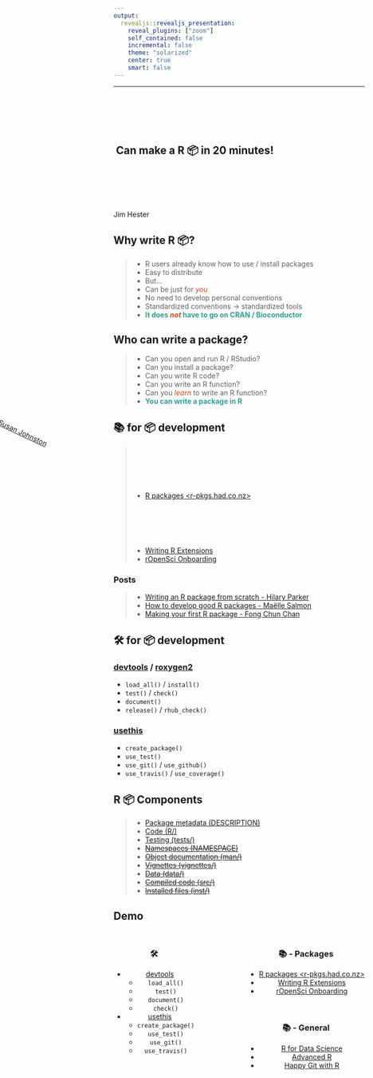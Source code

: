 ```yaml
---
output:
  revealjs::revealjs_presentation:
    reveal_plugins: ["zoom"]
    self_contained: false
    incremental: false
    theme: "solarized"
    center: true
    smart: false
---
```


---

<style>
p img.logo{
  height: 1em;
  width: auto;
  border: none;
  box-shadow: none;
  margin: 0;
  vertical-align: middle;
}
li em {
color: #cb4b16;
}
li strong {
color: #2aa198;
}
</style>

<div style = "transform: rotate(45deg);position: fixed;top: -25%;right:-15%">
<a href="https://rstd.io/rpkgs2018" style="color: #2aa198;" class="uri">rstd.io/rpkgs2018</a></h2>
</div>


<h2> <img data-src="https://i.imgur.com/KXKpArf.png" height = "200em" style="vertical-align: middle; border: none; box-shadow: none"> Can make a R 📦 in 20 minutes! </h2>


<p>Jim Hester <img data-src='https://www.rstudio.com/wp-content/uploads/2014/07/RStudio-Logo-Blue-Gray.png' class = 'logo'></p>

## Why write R 📦?

> - R users already know how to use / install packages
> - Easy to distribute
> - But...
> - Can be just for _you_
> - No need to develop personal conventions
> - Standardized conventions -> standardized tools
> - **It does _not_ have to go on CRAN / Bioconductor **

## Who can write a package?

> - Can you open and run R / RStudio?
> - Can you install a package?
> - Can you write R code?
> - Can you write an R function?
  > - Can you *learn* to write an R function?
> - **You can write a package in R**

<div class = "fragment" style = "transform: rotate(25deg);left: 0;position: absolute;"><a href="https://github.com/susjoh/fibonacci"><br><br>Susan Johnston</a></div>

## 📚 for 📦 development
> - [R packages <r-pkgs.had.co.nz>](http://r-pkgs.had.co.nz/) <img data-src="http://r-pkgs.had.co.nz/cover.png" height="200em" style="vertical-align: middle">
> - [Writing R Extensions](https://cran.r-project.org/doc/manuals/r-release/R-exts.html)
> - [rOpenSci Onboarding](https://github.com/ropensci/onboarding)

<h3 class = "fragment">Posts</h3>
> - [Writing an R package from scratch - Hilary Parker](https://hilaryparker.com/2014/04/29/writing-an-r-package-from-scratch/)
> - [How to develop good R packages - Maëlle Salmon](http://www.masalmon.eu/2017/12/11/goodrpackages/)
> - [Making your first R package - Fong Chun Chan](http://tinyheero.github.io/jekyll/update/2015/07/26/making-your-first-R-package.html)

## 🛠 for 📦 development

### [devtools](https://github.com/hadley/devtools) / [roxygen2](https://github.com/klutometis/roxygen)
<ul class = "fragment">
  <li> `load_all()` / `install()`</li>
  <li> `test()` / `check()` </li>
  <li> `document()` </li>
  <li> `release()` / `rhub_check()` </li>
</ul>


### [usethis](https://github.com/r-lib/usethis)
<ul class = "fragment">
 <li> `create_package()` </li>
 <li> `use_test()` </li>
 <li> `use_git()` / `use_github()` </li>
 <li> `use_travis()` / `use_coverage()` </li>
</ul>

## R 📦 Components

> - [Package metadata (DESCRIPTION)](http://r-pkgs.had.co.nz/description.html)
> - [Code (R/)](http://r-pkgs.had.co.nz/r.html)
> - [Testing (tests/)](http://r-pkgs.had.co.nz/tests.html)
> - ~~[Namespaces (NAMESPACE)](http://r-pkgs.had.co.nz/namespace.html)~~
> - ~~[Object documentation (man/)](http://r-pkgs.had.co.nz/man.html)~~
> - ~~[Vignettes (vignettes/)](http://r-pkgs.had.co.nz/vignettes.html)~~
> - ~~[Data (data/)](http://r-pkgs.had.co.nz/data.html)~~
> - ~~[Compiled code (src/)](http://r-pkgs.had.co.nz/src.html)~~
> - ~~[Installed files (inst/)](http://r-pkgs.had.co.nz/inst.html)~~

## Demo

##

<div style="text-align: center; float: left;">
### 🛠

- [devtools](https://github.com/hadley/devtools)
    - `load_all()`
    - `test()`
    - `document()`
    - `check()`
- [usethis](https://github.com/r-lib/usethis)
    - `create_package()`
    - `use_test()`
    - `use_git()`
    - `use_travis()`
</div>

<div style="text-align: center; float: right;">

### 📚 - Packages

- [R packages <r-pkgs.had.co.nz>](http://r-pkgs.had.co.nz/)
- [Writing R Extensions](https://cran.r-project.org/doc/manuals/r-release/R-exts.html)
- [rOpenSci Onboarding](https://github.com/ropensci/onboarding)

&nbsp;&nbsp;&nbsp;

### 📚 - General
- [R for Data Science](http://r4ds.had.co.nz/)
- [Advanced R](adv-r.had.co.nz)
- [Happy Git with R](http://happygitwithr.com/)
</div>